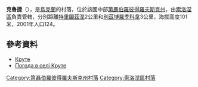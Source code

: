 {{coord|48|6|50|N|34|41|44|E|scale:30000_region:UA|display=title}}

'''克魯捷'''（{{lang-uk|Круте}}），是[[烏克蘭|烏克蘭]]的村落，位於該國中部[[第聶伯羅彼得羅夫斯克州|第聶伯羅彼得羅夫斯克州]]，由[[索洛涅區|索洛涅區]]負責管轄，分別距離[[特里圖茲涅|特里圖茲涅]]2公里和[[別茲博羅季科韋|別茲博羅季科韋]]3公里，海拔高度101米，2001年人口124。

==參考資料==
* [http://gska2.rada.gov.ua/pls/z7502/A005?rdat1=06.12.2007&rf7571=6487 Круте]{{dead link|date=2017年11月 |bot=InternetArchiveBot |fix-attempted=yes }}
* [http://weather.in.ua/ua/dnepropetrovskaja/12516 Погода в селі Круте] {{Wayback|url=http://weather.in.ua/ua/dnepropetrovskaja/12516 |date=20160607152650 }}

{{DEFAULTSORT:Круте}}
[[Category:第聶伯羅彼得羅夫斯克州村落|Category:第聶伯羅彼得羅夫斯克州村落]]
[[Category:索洛涅區村落|Category:索洛涅區村落]]


{{Dnipropetrovsk-geo-stub}}